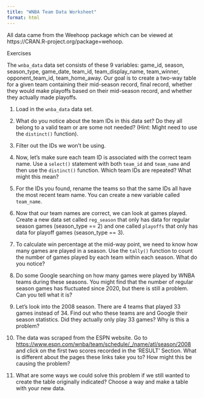 ```yaml
---
title: "WNBA Team Data Worksheet"
format: html
---
```


All data came from the Weehoop package which can be viewed at https://CRAN.R-project.org/package=wehoop. 

Exercises

The `wnba_data` data set consists of these 9 variables: game_id, season, season_type, game_date, team_id, team_display_name, team_winner, opponent_team_id, team_home_away. Our goal is to create a two-way table for a given team containing their mid-season record, final record, whether they would make playoffs based on their mid-season record, and whether they actually made playoffs. 

1.	Load in the `wnba_data` data set.  



2.	What do you notice about the team IDs in this data set? Do they all belong to a valid team or are some not needed? (Hint: Might need to use the `distinct()` function). 



3.	Filter out the IDs we won’t be using. 



4.	Now, let's make sure each team ID is associated with the correct team name. Use a `select()` statement with both 	`team_id` and `team_name` and then use the `distinct()` function. Which team IDs are repeated? What might this mean?





5.	For the IDs you found, rename the teams so that the same IDs all have the most recent team name. You can create a new variable called `team_name`. 



6.	Now that our team names are correct, we can look at games played. Create a new data set called `reg_season` that only has data for regular season games (season_type == 2) and one called `playoffs` that only has data for playoff games (season_type == 3). 



7.	To calculate win percentage at the mid-way point, we need to know how many games are played in a season. Use the `tally()` function to count the number of games played by each team within each season. What do you notice? 





8.	Do some Google searching on how many games were played by WNBA teams during these seasons. You might find that the number of regular season games has fluctuated since 2020, but there is still a problem. Can you tell what it is? 



9.	Let’s look into the 2008 season. There are 4 teams that played 33 games instead of 34. Find out who these teams are and Google their season statistics. Did they actually only play 33 games? Why is this a problem? 




10.	The data was scraped from the ESPN website. Go to <https://www.espn.com/wnba/team/schedule/_/name/atl/season/2008> and click on the first two scores recorded in the 'RESULT' Section. What is different about the pages these links take you to? How might this be causing the problem? 





11.	What are some ways we could solve this problem if we still wanted to create the table originally indicated? Choose a way and make a table with your new data. 



